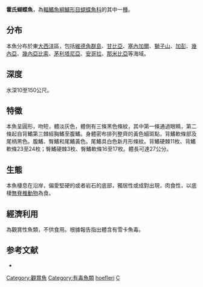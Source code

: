 {{Speciesbox
| name = 霍氏蝴蝶魚
| image = 
| status = LC
| status_system = IUCN3.1
| genus = Chaetodon
| species = hoefleri
| authority = [[Steindachner|Steindachner]], 1881
| synonyms = 
}}
'''霍氏蝴蝶魚'''，為[[輻鰭魚綱|輻鰭魚綱]][[鱸形目|鱸形目]][[蝴蝶魚科|蝴蝶魚科]]的其中一[[種|種]]。

==分布==
本魚分布於東[[大西洋|大西洋]]區，包括[[維德角群島|維德角群島]]、[[甘比亞|甘比亞]]、[[塞內加爾|塞內加爾]]、[[塞拉利昂|獅子山]]、[[加彭|加彭]]、[[幾內亞|幾內亞]]、[[幾內亞比索|幾內亞比索]]、[[茅利塔尼亞|茅利塔尼亞]]、[[安哥拉|安哥拉]]、[[那米比亞|那米比亞]]等海域。

==深度==
水深10至150公尺。

==特徵==
本魚呈圓形，吻短，體淡灰色，體側有三條黑色條紋，其中第一條通過眼睛，第二條起自背鰭第三棘經胸鰭至腹鰭。身體密布排列整齊的黃色細斑點，背鰭軟條部及尾柄黑色。腹鰭、臀鰭和尾鰭黃色。尾鰭具白色新月形條紋。背鰭硬棘11枚、背鰭軟條23至24枚；臀鰭硬棘3枚、臀鰭軟條16至17枚。體長可達27公分。

==生態==
本魚棲息在沿岸，偏愛堅硬的或者岩石的底部，獨居性或成對出現，肉食性，以底棲[[無脊椎動物|無脊椎動物]]為食。

==經濟利用==
為觀賞性魚類，不供食用。根據報告指出體含有雪卡魚毒。

==参考文献==
*{{FishBase_species|genus=Chaetodon|species=hoefleri|year=2011|month=12}}
{{Taxonbar|from=Q1054462}}

[[Category:觀賞魚|Category:觀賞魚]]
[[Category:有毒魚類|Category:有毒魚類]]
[[Category:蝴蝶魚屬|hoefleri]]
[[Category:1881年描述的鱼类|C]]